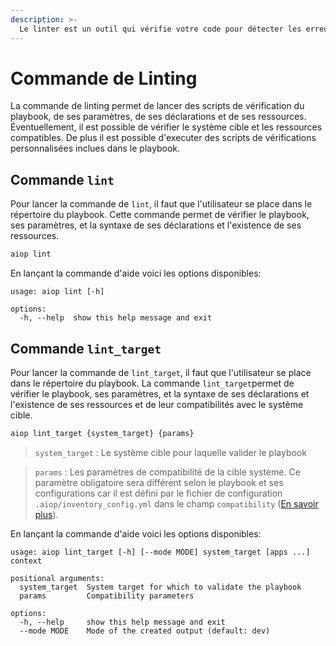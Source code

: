 ```yaml
---
description: >-
  Le linter est un outil qui vérifie votre code pour détecter les erreurs et les avertissements. C'est un outil d'analyse statique utilisé pour identifier les motifs problématiques présents dans le code python.
---
```


# Commande de Linting

La commande de linting permet de lancer des scripts de vérification du playbook, de ses paramètres, de ses déclarations et de ses ressources. Éventuellement, il est possible de vérifier le système cible et les ressources compatibles. De plus il est possible d'executer des scripts de vérifications personnalisées inclues dans le playbook.

## Commande `lint`

Pour lancer la commande de `lint`, il faut que l'utilisateur se place dans le répertoire du playbook.
Cette commande permet de vérifier le playbook, ses paramètres, et la syntaxe de ses déclarations et l'existence de ses ressources.

```bash
aiop lint
```

En lançant la commande d'aide voici les options disponibles:

```ansi
usage: aiop lint [-h]

options:
  -h, --help  show this help message and exit
```

## Commande `lint_target`

Pour lancer la commande de `lint_target`, il faut que l'utilisateur se place dans le répertoire du playbook.
La commande `lint_target`permet de vérifier le playbook, ses paramètres, et la syntaxe de ses déclarations et l'existence de ses ressources et de leur compatibilités avec le système cible.

```bash
aiop lint_target {system_target} {params}
```
> `system_target` : Le système cible pour laquelle valider le playbook

> `params` : Les paramètres de compatibilité de la cible système. Ce paramètre obligatoire sera différent selon le playbook et ses configurations car il est défini par le fichier de configuration `.aiop/inventory_config.yml` dans le champ `compatibility` ([En savoir plus](/docs/configurations/inventory)).

En lançant la commande d'aide voici les options disponibles:

```ansi
usage: aiop lint_target [-h] [--mode MODE] system_target [apps ...] context

positional arguments:
  system_target  System target for which to validate the playbook
  params         Compatibility parameters

options:
  -h, --help     show this help message and exit
  --mode MODE    Mode of the created output (default: dev)
```



